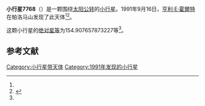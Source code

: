 {{Infobox planet
| bgcolour = #FFFFC0
| name = 7768
| symbol = 
| image = 
| caption = 
| discovery = yes
| discovery_ref = 
| discoverer = [[亨利·E·霍爾特|亨利·E·霍爾特]]
| discovery_site = [[帕洛马山|帕洛马山]] 
| discovered = 1991年9月16日
| designations = yes
| mp_name = 
| named_after = 
| alt_names = 1991 SX1/ 1983 CB2 / 1983 CQ1 / 1993 BR5
| mp_category = [[主带小行星|主带小行星]]
| orbit_ref = <ref name="a">[http://ssd.jpl.nasa.gov/sbdb.cgi?sstr=7768 7768] {{Wayback|url=http://ssd.jpl.nasa.gov/sbdb.cgi?sstr=7768 |date=20210717070412 }}，小行星數據庫瀏覽器（JPL Small-Body Database Browser）－[[美国国家航空航天局|美国国家航空航天局]]喷气推进实验室</ref>
| epoch = 2456400.5 (2013年4月18日更新)
| aphelion = {{convert|2.293332687449188|AU|km|3|abbr=on|lk=out}}
| perihelion = {{convert|2.162062294540848|AU|km|3|abbr=on}}
| semimajor = {{convert|2.227697490995018|AU|km|3|abbr=on}}
| eccentricity = 0.029463245
| period = 1214.4587 [[日|日]]<br />3.33[[儒略年|儒略年]]
| avg_speed = 
| inclination = 1.855076947411038
| asc_node = 326.9046552059767
| mean_anomaly = 
| arg_peri = 154.907657873227
| satellites = 
| physical_characteristics = yes
| dimensions = 
| mass = 
| density = 
| surface_grav = 
| escape_velocity = 
| sidereal_day = 
| axial_tilt = 
| pole_ecliptic_lat = 
| pole_ecliptic_lon = 
| albedo = 
| temperatures= 
| temp_name1 = 
| mean_temp_1 = 
| max_temp_1 = 
| temp_name2 = 
| max_temp_2 = 
| spectral_type = 
| abs_magnitude = 154.907657873227
}}

'''小行星7768'''（{{lang-en|7768}}）是一颗围绕[[太阳|太阳]][[公转|公转]]的[[小行星|小行星]]。1991年9月16日，[[亨利·E·霍爾特|亨利·E·霍爾特]]在帕洛马山发现了此天体<ref name="a" /><ref>{{cite news|title=小行星列表|url=http://cfa-www.harvard.edu/iau/lists/NumberedMPs.txt|accessdate=2013-07-08|newspaper=哈佛大学|archive-date=2008-05-17|archive-url=https://web.archive.org/web/20080517010638/http://cfa-www.harvard.edu/iau/lists/NumberedMPs.txt|dead-url=no}}</ref>。

这颗小行星的[[绝对星等|绝对星等]]为154.907657873227等<ref name="a" />。

==参考文献==
{{reflist}}
{{Minor Planet Number|[[小行星7767|小行星7767]]|[[小行星7769|小行星7769]]}}

{{小天体}}

[[Category:小行星带天体|Category:小行星带天体]]
[[Category:1991年发现的小行星|Category:1991年发现的小行星]]

{{asteroid-stub}}